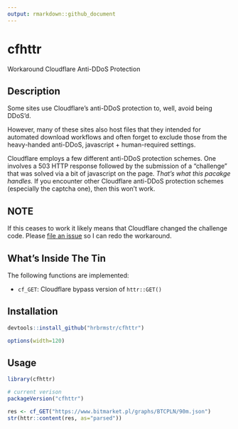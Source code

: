 ```yaml
---
output: rmarkdown::github_document
---
```


# cfhttr

Workaround Cloudflare Anti-DDoS Protection

## Description

Some sites use Cloudflare's anti-DDoS protection to, well, avoid being DDoS'd.

However, many of these sites also host files that they intended for automated download workflows and often forget to exclude those from the heavy-handed anti-DDoS, javascript + human-required settings.

Cloudflare employs a few different anti-DDoS protection schemes. One involves a 503 HTTP response followed by the submission of a "challenge" that was solved via a bit of javascript on the page. _That's what this pacakge handles._ If you encounter other Cloudflare anti-DDoS protection schemes (especially the captcha one), then this won't work.

## NOTE

If this ceases to work it likely means that Cloudflare changed the challenge code. Please [file an issue](https://github.com/hrbrmstr/cfhttr/issues) so I can redo the workaround.

## What's Inside The Tin

The following functions are implemented:

- `cf_GET`: Cloudflare bypass version of `httr::GET()`

## Installation

```r
devtools::install_github("hrbrmstr/cfhttr")
```

```r
options(width=120)
```

## Usage

```r
library(cfhttr)

# current verison
packageVersion("cfhttr")
```

```r
res <- cf_GET("https://www.bitmarket.pl/graphs/BTCPLN/90m.json")
str(httr::content(res, as="parsed"))
```
